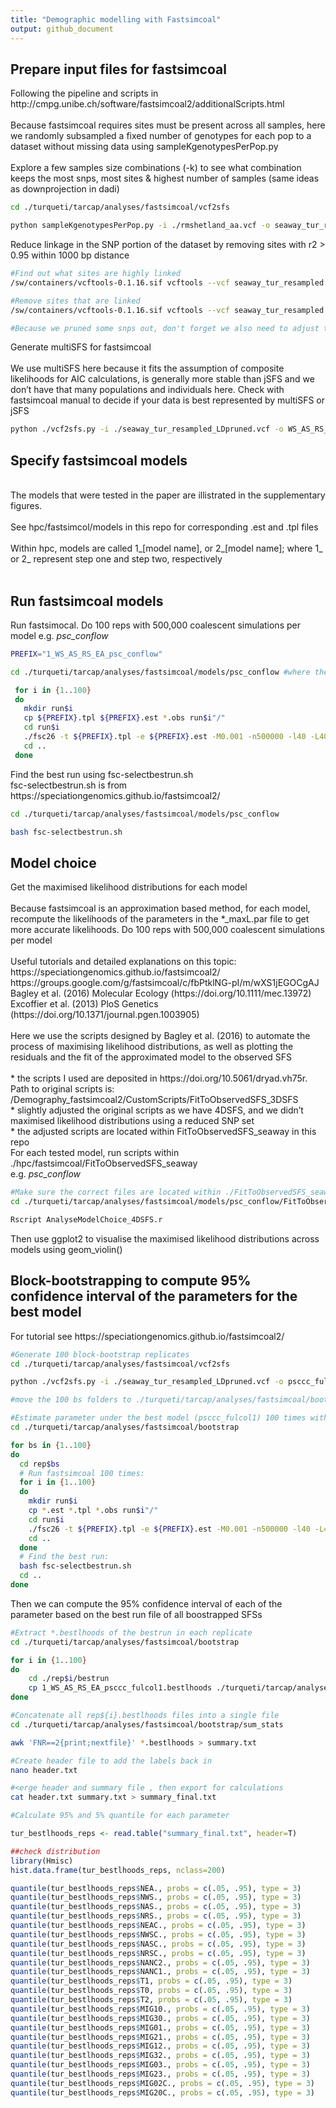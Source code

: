 ```yaml
---
title: "Demographic modelling with Fastsimcoal"
output: github_document
---
```


## Prepare input files for fastsimcoal
Following the pipeline and scripts in http://cmpg.unibe.ch/software/fastsimcoal2/additionalScripts.html  
<br>
Because fastsimcoal requires sites must be present across all samples, here we randomly subsampled a fixed number of genotypes for each pop to a dataset without missing data using sampleKgenotypesPerPop.py  
<br>
Explore a few samples size combinations (-k) to see what combination keeps the most snps, most sites & highest number of samples (same ideas as downprojection in dadi)
```bash
cd ./turqueti/tarcap/analyses/fastsimcoal/vcf2sfs

python sampleKgenotypesPerPop.py -i ./rmshetland_aa.vcf -o seaway_tur_resampled.vcf -p original_diploid_popmap.txt -k Amundsen:4,Ross:8,EA:5,Weddell:15 -v
```

Reduce linkage in the SNP portion of the dataset by removing sites with r2 > 0.95 within 1000 bp distance 
```bash
#Find out what sites are highly linked 
/sw/containers/vcftools-0.1.16.sif vcftools --vcf seaway_tur_resampled.vcf --geno-r2 --min-r2 .95 --ld-window-bp 1000 --out ld_window_1000

#Remove sites that are linked
/sw/containers/vcftools-0.1.16.sif vcftools --vcf seaway_tur_resampled.vcf --exclude sitesLDprune.tsv --out seaway_tur_resampled_LDpruned --recode --recode-INFO-all

#Because we pruned some snps out, don't forget we also need to adjust the number of monomorphic sites proportional to the number of SNPS retained post linkage pruning 
```

Generate multiSFS for fastsimcoal  
<br>
We use multiSFS here because it fits the assumption of composite likelihoods for AIC calculations, is generally more stable than jSFS and we don't have that many populations and individuals here. Check with fastsimcoal manual to decide if your data is best represented by multiSFS or jSFS
```bash
python ./vcf2sfs.py -i ./seaway_tur_resampled_LDpruned.vcf -o WS_AS_RS_EA -p ./seaway_tur_resampled_popmap.txt -q Weddell,Amundsen,Ross,EA -v
```

## Specify fastsimcoal models
<br>
The models that were tested in the paper are illistrated in the supplementary figures.  
<br>
See hpc/fastsimcol/models in this repo for corresponding .est and .tpl files  
<br>
Within hpc, models are called 1_[model name], or 2_[model name]; where 1_ or 2_ represent step one and step two, respectively  
<br>

## Run fastsimcoal models
Run fastsimocal. Do 100 reps with 500,000 coalescent simulations per model
e.g. _psc_conflow_  

```bash
PREFIX="1_WS_AS_RS_EA_psc_conflow"

cd ./turqueti/tarcap/analyses/fastsimcoal/models/psc_conflow #where the .est, .tpl and .obs are

 for i in {1..100}
 do
   mkdir run$i
   cp ${PREFIX}.tpl ${PREFIX}.est *.obs run$i"/"
   cd run$i
   ./fsc26 -t ${PREFIX}.tpl -e ${PREFIX}.est -M0.001 -n500000 -l40 -L40 -C10 -c10 -B10 -d --multiSFS &> log.oe
   cd ..
 done
```

Find the best run using fsc-selectbestrun.sh  
fsc-selectbestrun.sh is from https://speciationgenomics.github.io/fastsimcoal2/
```bash
cd ./turqueti/tarcap/analyses/fastsimcoal/models/psc_conflow

bash fsc-selectbestrun.sh
```

## Model choice
Get the maximised likelihood distributions for each model  
<br>
Because fastsimcoal is an approximation based method, for each model, recompute the likelihoods of the parameters in the *_maxL.par file to get more accurate likelihoods. Do 100 reps with 500,000 coalescent simulations per model  
<br>
Useful tutorials and detailed explanations on this topic:  
https://speciationgenomics.github.io/fastsimcoal2/  
https://groups.google.com/g/fastsimcoal/c/fbPtklNG-pI/m/wXS1jEGOCgAJ  
Bagley et al. (2016) Molecular Ecology (https://doi.org/10.1111/mec.13972)  
Excoffier et al. (2013) PloS Genetics (https://doi.org/10.1371/journal.pgen.1003905)  
<br>
Here we use the scripts designed by Bagley et al. (2016) to automate the process of maximising likelihood distributions, as well as plotting the residuals and the fit of the approximated model to the observed SFS  
<br>
* the scripts I used are deposited in https://doi.org/10.5061/dryad.vh75r. Path to original scripts is: /Demography_fastsimcoal2/CustomScripts/FitToObservedSFS_3DSFS  
* slightly adjusted the original scripts as we have 4DSFS, and we didn't maximised likelihood distributions using a reduced SNP set  
* the adjusted scripts are located within FitToObservedSFS_seaway in this repo
<br>
For each tested model, run scripts within ./hpc/fastsimcoal/FitToObservedSFS_seaway  
e.g. _psc_conflow_  
```bash
#Make sure the correct files are located within ./FitToObservedSFS_seaway/FilesRequired
cd ./turqueti/tarcap/analyses/fastsimcoal/models/psc_conflow/FitToObservedSFS_seaway

Rscript AnalyseModelChoice_4DSFS.r
```

Then use ggplot2 to visualise the maximised likelihood distributions across models using geom_violin()

## Block-bootstrapping to compute 95% confidence interval of the parameters for the best model 

For tutorial see https://speciationgenomics.github.io/fastsimcoal2/

```bash
#Generate 100 block-bootstrap replicates
cd ./turqueti/tarcap/analyses/fastsimcoal/vcf2sfs

python ./vcf2sfs.py -i ./seaway_tur_resampled_LDpruned.vcf -o psccc_fulcol1 -p seaway_tur_resampled_popmap.txt -q Weddell,Amundsen,Ross,EA -v -w chr,bp,1000 -b 100

#move the 100 bs folders to ./turqueti/tarcap/analyses/fastsimcoal/bootstrap
```

```bash
#Estimate parameter under the best model (psccc_fulcol1) 100 times with each of the 100 boostrapped SFS 
cd ./turqueti/tarcap/analyses/fastsimcoal/bootstrap

for bs in {1..100}
do
  cd rep$bs
  # Run fastsimcoal 100 times:
  for i in {1..100}
  do
    mkdir run$i
    cp *.est *.tpl *.obs run$i"/"
    cd run$i
    ./fsc26 -t ${PREFIX}.tpl -e ${PREFIX}.est -M0.001 -n500000 -l40 -L40 -C10 -c10 -B10 -d --multiSFS &> log.oe
    cd ..
  done
  # Find the best run:
  bash fsc-selectbestrun.sh
  cd ..
done
```

Then we can compute the 95% confidence interval of each of the parameter based on the best run file of all boostrapped SFSs
```bash
#Extract *.bestlhoods of the bestrun in each replicate 
cd ./turqueti/tarcap/analyses/fastsimcoal/bootstrap

for i in {1..100}
do
	cd ./rep$i/bestrun
	cp 1_WS_AS_RS_EA_psccc_fulcol1.bestlhoods ./turqueti/tarcap/analyses/fastsimcoal/bootstrap/sum_stats/rep${i}.bestlhoods
done

#Concatenate all rep${i}.bestlhoods files into a single file 
cd ./turqueti/tarcap/analyses/fastsimcoal/bootstrap/sum_stats

awk 'FNR==2{print;nextfile}' *.bestlhoods > summary.txt

#Create header file to add the labels back in 
nano header.txt

#<erge header and summary file , then export for calculations
cat header.txt summary.txt > summary_final.txt
```

```r
#Calculate 95% and 5% quantile for each parameter  

tur_bestlhoods_reps <- read.table("summary_final.txt", header=T)

##check distribution
library(Hmisc)
hist.data.frame(tur_bestlhoods_reps, nclass=200)

quantile(tur_bestlhoods_reps$NEA., probs = c(.05, .95), type = 3)
quantile(tur_bestlhoods_reps$NWS., probs = c(.05, .95), type = 3)
quantile(tur_bestlhoods_reps$NAS., probs = c(.05, .95), type = 3)
quantile(tur_bestlhoods_reps$NRS., probs = c(.05, .95), type = 3)
quantile(tur_bestlhoods_reps$NEAC., probs = c(.05, .95), type = 3)
quantile(tur_bestlhoods_reps$NWSC., probs = c(.05, .95), type = 3)
quantile(tur_bestlhoods_reps$NASC., probs = c(.05, .95), type = 3)
quantile(tur_bestlhoods_reps$NRSC., probs = c(.05, .95), type = 3)
quantile(tur_bestlhoods_reps$NANC2., probs = c(.05, .95), type = 3)
quantile(tur_bestlhoods_reps$NANC1., probs = c(.05, .95), type = 3)
quantile(tur_bestlhoods_reps$T1, probs = c(.05, .95), type = 3)
quantile(tur_bestlhoods_reps$T0, probs = c(.05, .95), type = 3)
quantile(tur_bestlhoods_reps$T2, probs = c(.05, .95), type = 3)
quantile(tur_bestlhoods_reps$MIG10., probs = c(.05, .95), type = 3)
quantile(tur_bestlhoods_reps$MIG30., probs = c(.05, .95), type = 3)
quantile(tur_bestlhoods_reps$MIG01., probs = c(.05, .95), type = 3)
quantile(tur_bestlhoods_reps$MIG21., probs = c(.05, .95), type = 3)
quantile(tur_bestlhoods_reps$MIG12., probs = c(.05, .95), type = 3)
quantile(tur_bestlhoods_reps$MIG32., probs = c(.05, .95), type = 3)
quantile(tur_bestlhoods_reps$MIG03., probs = c(.05, .95), type = 3)
quantile(tur_bestlhoods_reps$MIG23., probs = c(.05, .95), type = 3)
quantile(tur_bestlhoods_reps$MIG02C., probs = c(.05, .95), type = 3)
quantile(tur_bestlhoods_reps$MIG20C., probs = c(.05, .95), type = 3)
```
